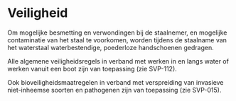 # Veiligheid

Om mogelijke besmetting en verwondingen bij de staalnemer, en mogelijke contaminatie van het staal te voorkomen, worden tijdens de staalname van het waterstaal waterbestendige, poederloze handschoenen gedragen.

Alle algemene veiligheidsregels in verband met werken in en langs water of werken vanuit een boot zijn van toepassing (zie SVP-112).

Ook bioveiligheidsmaatregelen in verband met verspreiding van invasieve niet-inheemse soorten en pathogenen zijn van toepassing (zie SVP-015).

